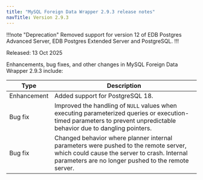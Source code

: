 ```yaml
---
title: "MySQL Foreign Data Wrapper 2.9.3 release notes"
navTitle: Version 2.9.3
---
```


!!!note "Deprecation"
Removed support for version 12 of EDB Postgres Advanced Server, EDB Postgres Extended Server and PostgreSQL.
!!!

Released: 13 Oct 2025

Enhancements, bug fixes, and other changes in MySQL Foreign Data Wrapper 2.9.3 include:

| Type         | Description                                                                                                                                                                                |
|--------------|--------------------------------------------------------------------------------------------------------------------------------------------------------------------------------------------|
| Enhancement  | Added support for PostgreSQL 18.                                                                                                                                                           |
| Bug&nbsp;fix | Improved the handling of `NULL` values when executing parameterized queries or execution-timed parameters to prevent unpredictable behavior due to dangling pointers.                      |
| Bug&nbsp;fix | Changed behavior where planner internal parameters were pushed to the remote server, which could cause the server to crash. Internal parameters are no longer pushed to the remote server. |
